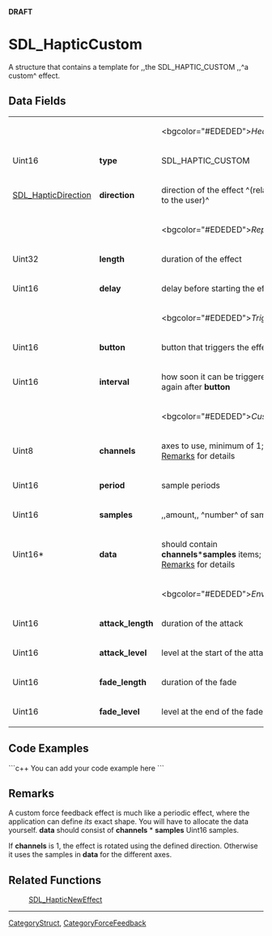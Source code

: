 <!-- pragma section-numbers off -->
<!-- pragma disable-camelcase -->
'''DRAFT'''

= SDL_HapticCustom =
A structure that contains a template for ,,the SDL_HAPTIC_CUSTOM ,,^a custom^ effect.


== Data Fields ==
{|
|
|
|<bgcolor="#EDEDED">''Header''
|-
|Uint16
|'''type'''
|SDL_HAPTIC_CUSTOM
|-
|[[SDL_HapticDirection]]
|'''direction'''
|direction of the effect ^(relative to the user)^
|-
|
|
|<bgcolor="#EDEDED">''Replay''
|-
|Uint32
|'''length'''
|duration of the effect
|-
|Uint16
|'''delay'''
|delay before starting the effect
|-
|
|
|<bgcolor="#EDEDED">''Trigger''
|-
|Uint16
|'''button'''
|button that triggers the effect
|-
|Uint16
|'''interval'''
|how soon it can be triggered again after '''button'''
|-
|
|
|<bgcolor="#EDEDED">''Custom''
|-
|Uint8
|'''channels'''
|axes to use, minimum of 1; see [[#Remarks|Remarks]] for details
|-
|Uint16
|'''period'''
|sample periods
|-
|Uint16
|'''samples'''
|,,amount,, ^number^ of samples
|-
|Uint16*
|'''data'''
|should contain '''channels'''*'''samples''' items; see [[#Remarks|Remarks]] for details
|-
|
|
|<bgcolor="#EDEDED">''Envelope''
|-
|Uint16
|'''attack_length'''
|duration of the attack
|-
|Uint16
|'''attack_level'''
|level at the start of the attack
|-
|Uint16
|'''fade_length'''
|duration of the fade
|-
|Uint16
|'''fade_level'''
|level at the end of the fade
|}

== Code Examples ==
```c++
You can add your code example here
```

== Remarks ==
A custom force feedback effect is much like a periodic effect, where the application can define ''its'' exact shape. You will have to allocate the data yourself.
<!-- <span style="color: green;">I think this should be a new paragraph or moved down to connect to the next one.</span> --> '''data''' should consist of '''channels''' * '''samples''' Uint16 samples. <!-- <span style="color: green;">This is basically repeated above. Is there a better way to say this and still be correct and readable to programmers but also to people who speak English?</span> -->

If '''channels''' is 1, the effect is rotated using the defined direction. Otherwise it uses the samples in '''data''' for the different axes.

== Related Functions ==
:[[SDL_HapticNewEffect]]

----
[[CategoryStruct]], [[CategoryForceFeedback]]

